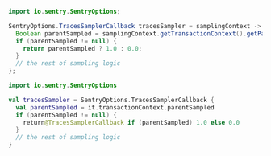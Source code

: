 ```java {tabTitle: Java}
import io.sentry.SentryOptions;

SentryOptions.TracesSamplerCallback tracesSampler = samplingContext -> {
  Boolean parentSampled = samplingContext.getTransactionContext().getParentSampled();
  if (parentSampled != null) {
    return parentSampled ? 1.0 : 0.0;
  }
  // the rest of sampling logic
};
```

```kotlin {tabTitle: Kotlin}
import io.sentry.SentryOptions

val tracesSampler = SentryOptions.TracesSamplerCallback {
  val parentSampled = it.transactionContext.parentSampled
  if (parentSampled != null) {
    return@TracesSamplerCallback if (parentSampled) 1.0 else 0.0
  }
  // the rest of sampling logic
}
```
